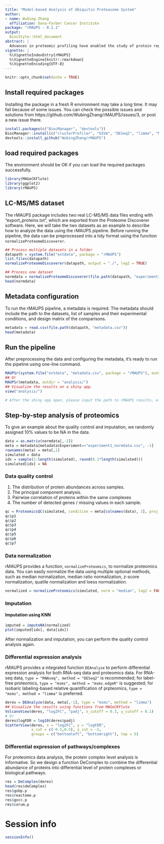 ```yaml
---
title: "Model-based Analysis of Ubiquitin Proteasome System"
author:
- name: Wubing Zhang
  affiliation: Dana-Farber Cancer Institute
package: "rMAUPS - 0.1.1"
output:
  BiocStyle::html_document
abstract: |
  Advances in proteomic profiling have enabled the study of protein regulation and degradation in diseases such as cancer. However, there are major computational challenges, such as how to perform quality control (QC) and normalization, how to identify differential protein abundance at multiple-levels of resolution (e.g. protein complexes), and how to integrate data with other omic technologies. Here, we developed a computational analysis pipeline Model-based Analysis of the Ubiquitin-Proteasome System using R (rMAUPS), which performs computational analysis of proteomics data efficiently and effectively. rMAUPS comprises four significant modules, including quality control (QC), imputation, differential analysis, and integrative analysis.
vignette: |
  %\VignetteIndexEntry{rMAUPS}
  %\VignetteEngine{knitr::rmarkdown}
  %\VignetteEncoding{UTF-8}
---
```


```r
knitr::opts_chunk$set(echo = TRUE)
```

## Install required packages
Installing the package in a fresh R environment may take a long time. It may fail because of some issues. You can check the possible issues and solutions from https://github.com/WubingZhang/rMAUPS/issues/3, or post a new issue there.
```r
install.packages(c("BiocManager", "devtools"))
BiocManager::install(c("clusterProfiler", "GSVA", "DESeq2", "limma", "MAGeCKFlute", "msmsTests", "metap", "impute", "ggpubr", "BiocStyle"))
devtools::install_github("WubingZhang/rMAUPS")
```

## load required packages
The environment should be OK if you can load the required packages successfully.
```r
library(MAGeCKFlute)
library(ggplot2)
library(rMAUPS)
```

## LC-MS/MS dataset
The rMAUPS package includes two real LC-MS/MS data files ending with "export_proteins.txt", which are exported from the Proteome Discoverer software. Here, we will take the two datasets as an example to describe how to analyze the data using the rMAUPS pipeline. Before running the pipeline, the data can be preprocessed into a tidy format using the function `normalizeProteomeDiscoverer`. 

```r
## Process multiple datasets in a folder
datapath = system.file("extdata", package = "rMAUPS")
list.files(datapath)
normalizeProteomeDiscoverer(datapath, output = "./", log2 = TRUE)

## Process one dataset
normdata = normalizeProteomeDiscoverer(file.path(datapath, "experiment1_export_proteins.txt"), log2 = TRUE, return = TRUE)
head(normdata)
```

## Metadata configuration
To run the rMAUPS pipeline, a metadata is required. The metadata should include the path to the datasets, list of samples and their experimental conditions, and design matrix of the comparisons. 
```r
metadata = read.csv(file.path(datapath, "metadata.csv"))
head(metadata)
```

## Run the pipeline
After preprocessing the data and configuring the metadata, it's ready to run the pipeline using one-line command.
```r
MAUPSr(system.file("extdata", "metadata.csv", package = "rMAUPS"), outdir = "analysis/")
## Or
MAUPSr(metadata, outdir = "analysis/")
## Visualize the results on a shiny app.
view("analysis/")

# After the shiny app open, please input the path to rMAUPS results, e.g.  "analysis/" here, click `submit`, then all the figure results will be loaded on the webpage. It take seconds to load all the figures, please be patient after clicking `submit`.
```

## Step-by-step analysis of proteomics

To give an example about the quality control and imputation, we randomly assigned 10% values to be NA in the data.
```r
data = as.matrix(normdata[,-1])
meta = metadata[metadata$Experiment=="experiment1_normdata.csv", -1]
rownames(meta) = meta[,1]
simulated = data
idx = sample(1:length(simulated), round(0.1*length(simulated)))
simulated[idx] = NA
```

### Data quality control
1. The distribution of protein abundances across samples.
2. The principal component analysis.
3. Pairwise correlation of proteins within the same complexes
4. The number of detected genes / missing values in each sample.

```r
qc = ProteomicsQC(simulated, condition = meta[colnames(data), 2], proj.name = "TestQC")
qc$p1
qc$p2
qc$p3
qc$p4
qc$p5
qc$p6
qc$p7
```

### Data normalization
rMAUPS provides a function, `normalizeProteomics`, to normalize proteomics data. You can easily normalize the data using multiple optional methods, such as median normalization, median ratio normalization, z-score normalization, quatile normalization and loess normalization.
```r
normalized = normalizeProteomics(simulated, norm = "median", log2 = FALSE)
```

### Imputation

#### Imputation using KNN
```r
imputed = imputeNA(normalized)
plot(imputed[idx], data[idx])
```
After normalization and imputation, you can perform the quality control analysis again.

### Differential expression analysis
rMAUPS provides a integrated function `DEAnalyze` to perform differential expression analysis for both RNA-seq data and proteomics data. For RNA-seq data, `type = "RNAseq", method = "DESeq2"` is recommended; for label-free proteomics, `type = "msms", method = "msms.edgeR"` is suggested; for isobaric labeling-based relative quantification of prpteomics, `type = "msms", method = "limma"` is preferred.
```r
deres = DEAnalyze(data, meta[,-1], type = "msms", method = "limma")
## Visualize the results using functions from MAGeCKFlute
VolcanoView(deres, "log2FC", "padj", x_cutoff = 0.3, y_cutoff = 0.1)
# Or
deres$logFDR = log10(deres$padj)
ScatterView(deres, x = "log2FC", y = "logFDR", 
            x_cut = c(-0.5,0.5), y_cut = -2, 
            groups = c("bottomleft", "bottomright"), top = 5)
```

### Differential expression of pathways/complexes
For proteomics data analysis, the protein complex level analysis is informative. So we design a function DeComplex to combine the differential abundance of proteins into differential level of protein complexes or biological pathways.
```r
res = DeComplex(deres)
head(res$deComplex)
res$gobp.p
res$reactome.p
res$gocc.p
res$corum.p
```

# Session info

```r
sessionInfo()
```

